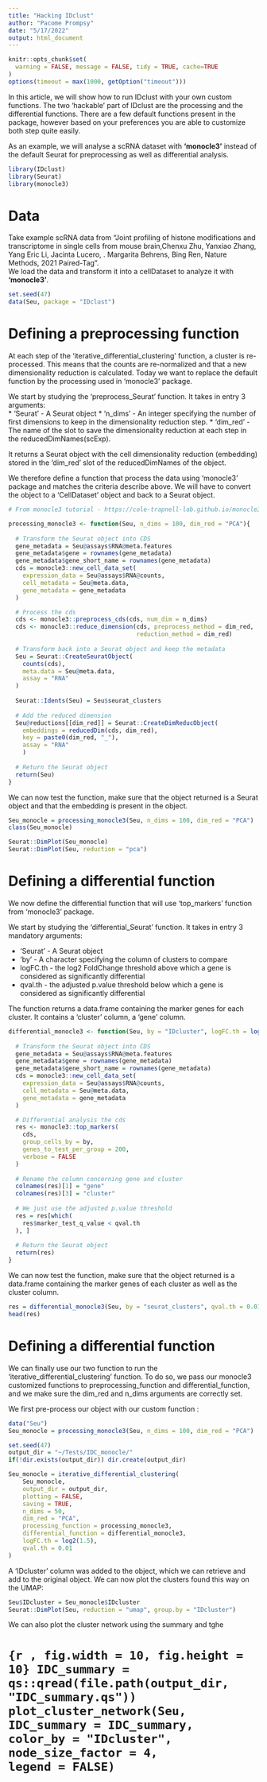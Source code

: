 ```yaml
---
title: "Hacking IDclust"
author: "Pacome Prompsy"
date: "5/17/2022"
output: html_document
---
```

  
```r
knitr::opts_chunk$set(
  warning = FALSE, message = FALSE, tidy = TRUE, cache=TRUE
)
options(timeout = max(1000, getOption("timeout")))
```

In this article, we will show how to run IDclust with your own custom functions.
The two 'hackable' part of IDclust are the processing and the differential 
functions. There are a few default functions present in the package, however
based on your preferences you are able to customize both step quite easily.  

As an example, we will analyse a scRNA dataset with **'monocle3'** instead of the 
default Seurat for preprocessing as well as differential analysis.


```r
library(IDclust)
library(Seurat)
library(monocle3)
```

# Data

Take example scRNA data from "Joint profiling of histone modifications and transcriptome in single cells from mouse brain,Chenxu Zhu, Yanxiao Zhang, Yang Eric Li, Jacinta Lucero, . Margarita Behrens,
Bing Ren, Nature Methods, 2021 Paired-Tag".  
We load the data and transform it into a cellDataset to analyze it 
with **'monocle3'**.

```r
set.seed(47)
data(Seu, package = "IDclust")
```

# Defining a preprocessing function

At each step of the 'iterative_differential_clustering' function, a cluster is
re-processed. This means that the counts are re-normalized and that a new 
dimensionality reduction is calculated. Today we want to replace the default
function by the processing used in 'monocle3' package.

We start by studying the 'preprocess_Seurat' function. It takes in 
entry 3 arguments:   
* 'Seurat' - A Seurat object 
* 'n_dims' - An integer specifying the number of first dimensions to keep in the dimensionality reduction step.
* 'dim_red'	- The name of the slot to save the dimensionality reduction at each step in the reducedDimNames(scExp).  

It returns a Seurat object with the cell dimensionality reduction
(embedding) stored in the 'dim_red' slot of the reducedDimNames of the object.  

We therefore define a function that process the data using 'monocle3' package
and matches the criteria describe above. We will have to convert the object
to a 'CellDataset' object and back to a Seurat object.

```r
# From monocle3 tutorial - https://cole-trapnell-lab.github.io/monocle3/docs/clustering/

processing_monocle3 <- function(Seu, n_dims = 100, dim_red = "PCA"){
  
  # Transform the Seurat object into CDS
  gene_metadata = Seu@assays$RNA@meta.features
  gene_metadata$gene = rownames(gene_metadata)
  gene_metadata$gene_short_name = rownames(gene_metadata)
  cds = monocle3::new_cell_data_set(
    expression_data = Seu@assays$RNA@counts,
    cell_metadata = Seu@meta.data,
    gene_metadata = gene_metadata
  )

  # Process the cds
  cds <- monocle3::preprocess_cds(cds, num_dim = n_dims)
  cds <- monocle3::reduce_dimension(cds, preprocess_method = dim_red,
                                    reduction_method = dim_red)
  
  # Transform back into a Seurat object and keep the metadata
  Seu = Seurat::CreateSeuratObject(
    counts(cds),
    meta.data = Seu@meta.data,
    assay = "RNA"
  )
  
  Seurat::Idents(Seu) = Seu$seurat_clusters
  
  # Add the reduced dimension
  Seu@reductions[[dim_red]] = Seurat::CreateDimReducObject(
    embeddings = reducedDim(cds, dim_red),
    key = paste0(dim_red, "_"),
    assay = "RNA"
    ) 
  
  # Return the Seurat object
  return(Seu)
}

```

We can now test the function, make sure that the object returned is a Seurat 
object and that the embedding is present in the object.

```r
Seu_monocle = processing_monocle3(Seu, n_dims = 100, dim_red = "PCA")
class(Seu_monocle)

Seurat::DimPlot(Seu_monocle)
Seurat::DimPlot(Seu, reduction = "pca")
```

# Defining a differential function

We now define the differential function that will use 'top_markers' function 
from 'monocle3' package.  

We start by studying the 'differential_Seurat' function. It takes in 
entry 3 mandatory arguments:  

* 'Seurat' - A Seurat object  
* 'by' - A character specifying the column of clusters to compare  
* logFC.th - the log2 FoldChange threshold above which a gene is considered as
significantly differential  
* qval.th - the adjusted p.value threshold below which a gene is considered as
significantly differential  
  
  
The function returns a data.frame containing the marker genes for each cluster.
It contains a 'cluster' column, a 'gene' column.

```r
differential_monocle3 <- function(Seu, by = "IDcluster", logFC.th = log2(1.5), qval.th = 0.01){
  
  # Transform the Seurat object into CDS
  gene_metadata = Seu@assays$RNA@meta.features
  gene_metadata$gene = rownames(gene_metadata)
  gene_metadata$gene_short_name = rownames(gene_metadata)
  cds = monocle3::new_cell_data_set(
    expression_data = Seu@assays$RNA@counts,
    cell_metadata = Seu@meta.data,
    gene_metadata = gene_metadata
  )

  # Differential analysis the cds
  res <- monocle3::top_markers(
    cds,
    group_cells_by = by,
    genes_to_test_per_group = 200,
    verbose = FALSE
  )
  
  # Rename the column concerning gene and cluster
  colnames(res)[1] = "gene"
  colnames(res)[3] = "cluster"
  
  # We just use the adjusted p.value threshold
  res = res[which(
    res$marker_test_q_value < qval.th
  ), ]
  
  # Return the Seurat object
  return(res)
}

```

We can now test the function, make sure that the object returned is a data.frame 
containing the marker genes of each cluster as well as the cluster column.


```r
res = differential_monocle3(Seu, by = "seurat_clusters", qval.th = 0.01)
head(res)
```
  
# Defining a differential function

We can finally use our two function to run the 'iterative_differential_clustering'
function. To do so, we pass our monocle3 customized functions to 
preprocessing_function and differential_function, and we make sure the dim_red
and n_dims arguments are correctly set.
  
We first pre-process our object with our custom function :

```r
data("Seu")
Seu_monocle = processing_monocle3(Seu, n_dims = 100, dim_red = "PCA")
```

```r
set.seed(47)
output_dir = "~/Tests/IDC_monocle/"
if(!dir.exists(output_dir)) dir.create(output_dir)

Seu_monocle = iterative_differential_clustering(
    Seu_monocle,
    output_dir = output_dir,
    plotting = FALSE,
    saving = TRUE,
    n_dims = 50,
    dim_red = "PCA",
    processing_function = processing_monocle3,
    differential_function = differential_monocle3,
    logFC.th = log2(1.5),
    qval.th = 0.01
)
```

A 'IDcluster' column was added to the object, which we can retrieve and add 
to the original object. We can now plot the clusters found this way on the 
UMAP:

```r
Seu$IDcluster = Seu_monocle$IDcluster
Seurat::DimPlot(Seu, reduction = "umap", group.by = "IDcluster")
```

We can also plot the cluster network using the summary and tghe 


# ```{r , fig.width = 10, fig.height = 10}
IDC_summary = qs::qread(file.path(output_dir, "IDC_summary.qs"))
plot_cluster_network(Seu, 
                     IDC_summary = IDC_summary,
                     color_by = "IDcluster", 
                     node_size_factor = 4,
                     legend = FALSE)
```